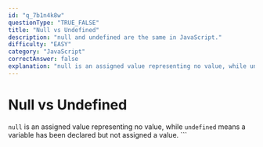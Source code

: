 ```yaml
---
id: "q_7b1n4k8w"
questionType: "TRUE_FALSE"
title: "Null vs Undefined"
description: "null and undefined are the same in JavaScript."
difficulty: "EASY"
category: "JavaScript"
correctAnswer: false
explanation: "null is an assigned value representing no value, while undefined means a variable has been declared but not assigned."
---
```


# Null vs Undefined

`null` is an assigned value representing no value, while `undefined` means a variable has been declared but not assigned a value.
\`\`\`
